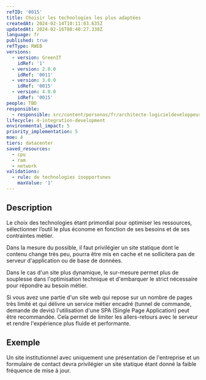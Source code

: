 ```yaml
---
refID: '0015'
title: Choisir les technologies les plus adaptées
createdAt: 2024-02-14T10:11:03.635Z
updatedAt: 2024-02-16T08:40:27.338Z
language: fr
published: true
refType: RWEB
versions:
  - version: GreenIT
    idRef: '1'
  - version: 2.0.0
    idRef: '0011'
  - version: 3.0.0
    idRef: '0015'
  - version: 4.0.0
    idRef: '0015'
people: TBD
responsible:
  - responsible: src/content/personas/fr/architecte-logicieldeveloppeur.mdx
lifecycle: 4-integration-development
environmental_impact: 5
priority_implementation: 5
moe: 4
tiers: datacenter
saved_resources:
  - cpu
  - ram
  - network
validations:
  - rule: de technologies inopportunes
    maxValue: '1'
---
```


## Description

Le choix des technologies étant primordial pour optimiser les ressources, sélectionner l’outil le plus économe en fonction de ses besoins
et de ses contraintes métier.

Dans la mesure du possible, il faut privilégier un site statique dont le contenu change très peu, pourra être mis en cache et ne sollicitera pas de serveur d'application ou de base de données.

Dans le cas d'un site plus dynamique, le sur-mesure permet plus de souplesse dans l'optimisation technique et d'embarquer le strict nécessaire pour répondre au besoin métier.

Si vous avez une partie d'un site web qui repose sur un nombre de pages très limité et qui délivre un service métier encadré (tunnel de commande, demande de devis) l'utilisation d'une SPA (Single Page Application) peut être recommandée. Cela permet de limiter les allers-retours avec le serveur et rendre l'expérience plus fluide et performante.

## Exemple

Un site institutionnel avec uniquement une présentation de l'entreprise et un formulaire de contact devra privilégier un site statique étant donné la faible fréquence de mise à jour.

